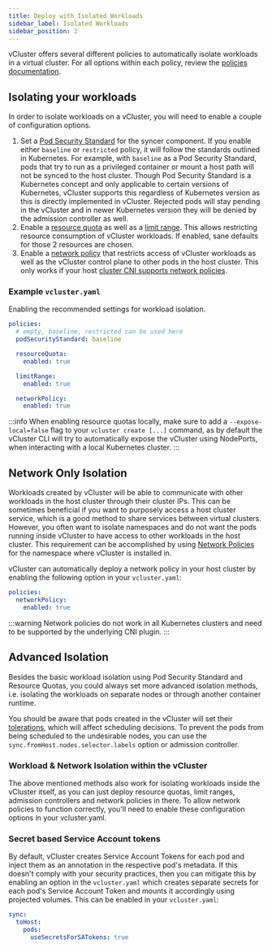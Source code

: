 ```yaml
---
title: Deploy with Isolated Workloads
sidebar_label: Isolated Workloads
sidebar_position: 2
---
```


vCluster offers several different policies to automatically isolate workloads in a virtual
cluster. For all options within each policy, review the [policies documentation](../../configure/vcluster-yaml/policies/).

## Isolating your workloads

In order to isolate workloads on a vCluster, you will need to enable a couple of configuration options.

1. Set a [Pod Security Standard](https://kubernetes.io/docs/concepts/security/pod-security-standards/)
for the syncer component. If you enable either `baseline` or `restricted` policy, it will follow the standards outlined in Kubernetes. For example, with `baseline` as a Pod Security Standard,
pods that try to run as a privileged
container or mount a host path will not be synced to the host cluster. Though Pod Security Standard is a Kubernetes concept and only applicable
to certain versions of Kubernetes, vCluster supports this regardless of Kubernetes version as this is directly implemented in vCluster. Rejected
pods will stay pending in the vCluster and in newer Kubernetes version they will be denied by the admission controller
as well.
2. Enable a [resource quota](https://kubernetes.io/docs/concepts/policy/resource-quotas/)
as well as a [limit range](https://kubernetes.io/docs/concepts/policy/limit-range/). This allows restricting resource consumption of
vCluster workloads. If enabled, sane defaults for those 2 resources are chosen.
3. Enable a [network policy](https://kubernetes.io/docs/concepts/services-networking/network-policies/)
that restricts access of vCluster workloads as well as the
vCluster control plane to other pods in the host cluster. This only works if your host
[cluster CNI supports network policies](https://kubernetes.io/docs/concepts/services-networking/network-policies/#prerequisites).

### Example `vcluster.yaml`

Enabling the recommended settings for workload isolation.

```yaml
policies:
  # empty, baseline, restricted can be used here
  podSecurityStandard: baseline

  resourceQuota:
    enabled: true

  limitRange:
    enabled: true

  networkPolicy:
    enabled: true
```

:::info
When enabling resource quotas locally, make sure to add a `--expose-local=false`
flag to your `vcluster create [...]` command, as by default the vCluster CLI
will try to automatically expose the vCluster using NodePorts, when interacting
with a local Kubernetes cluster.
:::

## Network Only Isolation

Workloads created by vCluster will be able to communicate with other workloads in
the host cluster through their cluster IPs. This can be sometimes beneficial if
you want to purposely access a host cluster service, which is a good method to
share services between virtual clusters. However, you often want to isolate namespaces
and do not want the pods running inside vCluster to have access to other workloads
in the host cluster. This requirement can be accomplished by using [Network Policies](https://kubernetes.io/docs/concepts/services-networking/network-policies/)
for the namespace where vCluster is installed in.

vCluster can automatically deploy a network policy in your host cluster by enabling the
following option in your `vcluster.yaml`:

```yaml
policies:
  networkPolicy:
    enabled: true

```

:::warning
Network policies do not work in all Kubernetes clusters and need to be supported
by the underlying CNI plugin.
:::

## Advanced Isolation

Besides the basic workload isolation using Pod Security Standard and Resource Quotas, you could always set more advanced
isolation methods, i.e. isolating the workloads on separate nodes or through
another container runtime.

You should be aware that pods created in the vCluster will set their
[tolerations](https://kubernetes.io/docs/concepts/scheduling-eviction/taint-and-toleration/),
which will affect scheduling decisions. To prevent the pods from being scheduled
to the undesirable nodes, you can use the `sync.fromHost.nodes.selector.labels`
option or admission controller.

### Workload & Network Isolation within the vCluster

The above mentioned methods also work for isolating workloads inside the vCluster
itself, as you can just deploy resource quotas, limit ranges, admission controllers
and network policies in there. To allow network policies to function correctly,
you'll need to enable these configuration options in your vcluster.yaml.

### Secret based Service Account tokens

By default, vCluster creates Service Account Tokens for each pod and inject
them as an annotation in the respective pod's metadata. If this doesn't comply
with your security practices, then  you can mitigate this by enabling an option
in the `vcluster.yaml` which creates separate secrets for each pod's
Service Account Token and mounts it accordingly using projected volumes. This can be enabled in your `vcluster.yaml`:

```yaml
sync:
  toHost:
    pods:
      useSecretsForSATokens: true
```
